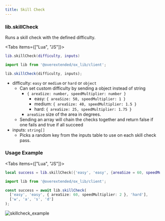 ```yaml
---
title: Skill Check
---
```



### lib.skillCheck

Runs a skill check with the defined difficulty.

<Tabs items={["Lua", "JS"]}>
<Tab>

```lua
lib.skillCheck(difficulty, inputs)
```

</Tab>
<Tab>

```ts
import lib from '@overextended/ox_lib/client';

lib.skillCheck(difficulty, inputs);
```

</Tab>
</Tabs>

- difficulty: `easy` or `medium` or `hard` or `object`
  - Can set custom difficulty by sending a object instead of string
    - `{ areaSize: number, speedMultiplier: number }`
      - easy: `{ areaSize: 50, speedMultiplier: 1 }`
      - medium: `{ areaSize: 40, speedMultiplier: 1.5 }`
      - hard: `{ areaSize: 25, speedMultiplier: 1.75 }`
    - `areaSize` size of the area in degrees.
  - Sending an array will chain the checks together and return false if one fails and true if all succeed
- inputs: `string[]`
  - Picks a random key from the inputs table to use on each skill check pass.

### Usage Example

<Tabs items={["Lua", "JS"]}>
<Tab>

```lua
local success = lib.skillCheck({'easy', 'easy', {areaSize = 60, speedMultiplier = 2}, 'hard'}, {'w', 'a', 's', 'd'})
```

</Tab>
<Tab>

```ts
import lib from '@overextended/ox_lib/client';

const success = await lib.skillCheck(
  ['easy', 'easy', { areaSize: 60, speedMultiplier: 2 }, 'hard'],
  ['w', 'a', 's', 'd']
);
```

</Tab>
</Tabs>

![skillcheck_example](https://i.imgur.com/rgfkn0S.png)
